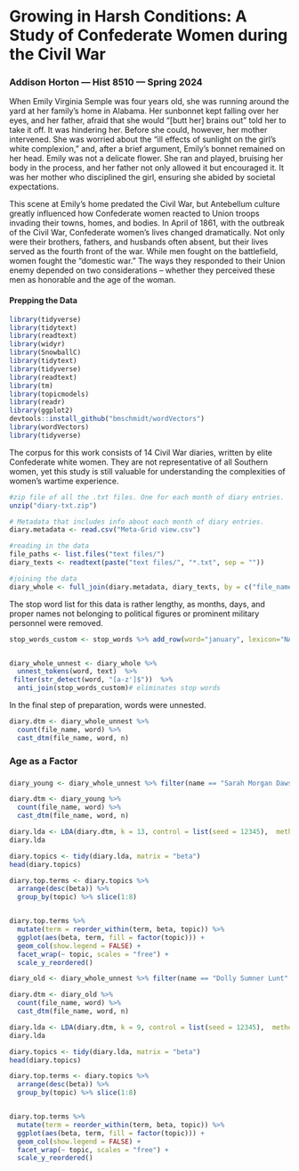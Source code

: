 # Growing in Harsh Conditions: A Study of Confederate Women during the Civil War

### Addison Horton — Hist 8510 — Spring 2024

When Emily Virginia Semple was four years old, she was running around the yard at her family’s home in Alabama. Her sunbonnet kept falling over her eyes, and her father, afraid that she would “\[butt her\] brains out” told her to take it off. It was hindering her. Before she could, however, her mother intervened. She was worried about the “ill effects of sunlight on the girl’s white complexion,” and, after a brief argument, Emily’s bonnet remained on her head. Emily was not a delicate flower. She ran and played, bruising her body in the process, and her father not only allowed it but encouraged it. It was her mother who disciplined the girl, ensuring she abided by societal expectations. 

This scene at Emily’s home predated the Civil War, but Antebellum culture greatly influenced how Confederate women reacted to Union troops invading their towns, homes, and bodies. In April of 1861, with the outbreak of the Civil War, Confederate women’s lives changed dramatically. Not only were their brothers, fathers, and husbands often absent, but their lives served as the fourth front of the war. While men fought on the battlefield, women fought the “domestic war.” The ways they responded to their Union enemy depended on two considerations – whether they perceived these men as honorable and the age of the woman.

#### Prepping the Data

```r
library(tidyverse)
library(tidytext) 
library(readtext)
library(widyr)
library(SnowballC)
library(tidytext)
library(tidyverse)
library(readtext)
library(tm)
library(topicmodels)
library(readr)
library(ggplot2)
devtools::install_github("bmschmidt/wordVectors")
library(wordVectors)
library(tidyverse)
```

The corpus for this work consists of 14 Civil War diaries, written by elite Confederate white women. They are not representative of all Southern women, yet this study is still valuable for understanding the complexities of women's wartime experience.

```r
#zip file of all the .txt files. One for each month of diary entries. 
unzip("diary-txt.zip")

# Metadata that includes info about each month of diary entries.
diary.metadata <- read.csv("Meta-Grid view.csv")

#reading in the data
file_paths <- list.files("text files/")
diary_texts <- readtext(paste("text files/", "*.txt", sep = ""))

#joining the data
diary_whole <- full_join(diary.metadata, diary_texts, by = c("file_name" = "doc_id")) %>% as_tibble()
```

The stop word list for this data is rather lengthy, as months, days, and proper names not belonging to political figures or prominent military personnel were removed.

```r
stop_words_custom <- stop_words %>% add_row(word="january", lexicon="NA") %>% add_row(word="february", lexicon="NA") %>% add_row(word="march", lexicon="NA") %>% add_row(word="april", lexicon="NA") %>% add_row(word="may", lexicon="NA") %>% add_row(word="june", lexicon="NA") %>% add_row(word="july", lexicon="NA") %>% add_row(word="august", lexicon="NA") %>% add_row(word="septmeber", lexicon="NA") %>% add_row(word="october", lexicon="NA") %>% add_row(word="november", lexicon="NA") %>% add_row(word="december", lexicon="NA")  %>% add_row(word="day", lexicon="NA") %>% add_row(word="december", lexicon="NA")  %>% add_row(word="morning", lexicon="NA") %>% add_row(word="december", lexicon="NA") %>% add_row(word="evening", lexicon="NA") %>% add_row(word="december", lexicon="NA") %>% add_row(word="miriam", lexicon="NA") %>% add_row(word="december", lexicon="NA") %>% add_row(word="miriam", lexicon="NA") %>% add_row(word="home", lexicon="NA") %>% add_row(word="phil", lexicon="NA") %>% add_row(word="chesnut", lexicon="NA") %>% add_row(word="willie", lexicon="NA") %>% add_row(word="mary", lexicon="NA") %>% add_row(word="yesterday", lexicon="NA") %>% add_row(word="time", lexicon="NA") %>% add_row(word="laura", lexicon="NA") %>% add_row(word="lou", lexicon="NA") %>% add_row(word="kate", lexicon="NA") %>% add_row(word="charlie", lexicon="NA") %>% add_row(word="anna", lexicon="NA") %>% add_row(word="grimball", lexicon="NA") %>% add_row(word="william", lexicon="NA") %>% add_row(word="gibbes", lexicon="NA") %>% add_row(word="bettie", lexicon="NA")


diary_whole_unnest <- diary_whole %>% 
  unnest_tokens(word, text)  %>% 
 filter(str_detect(word, "[a-z']$"))  %>%
  anti_join(stop_words_custom)# eliminates stop words 
```

In the final step of preparation, words were unnested.

```r
diary.dtm <- diary_whole_unnest %>% 
  count(file_name, word) %>% 
  cast_dtm(file_name, word, n)
```

### Age as a Factor 

### 

```r
diary_young <- diary_whole_unnest %>% filter(name == "Sarah Morgan Dawson" | name == "Eliza Frances Andrews" | name == "Belle Edmondson" | name == "Emma LeConte" | name == "Sarah Lois Wadley" | name == "Kate S. Carney" | name == "Susan R. Jervey")

diary.dtm <- diary_young %>% 
  count(file_name, word) %>% 
  cast_dtm(file_name, word, n)

diary.lda <- LDA(diary.dtm, k = 13, control = list(seed = 12345),  method = "Gibbs", alpha = .5)
diary.lda

diary.topics <- tidy(diary.lda, matrix = "beta")
head(diary.topics)

diary.top.terms <- diary.topics %>%
  arrange(desc(beta)) %>% 
  group_by(topic) %>% slice(1:8)


diary.top.terms %>%
  mutate(term = reorder_within(term, beta, topic)) %>%
  ggplot(aes(beta, term, fill = factor(topic))) +
  geom_col(show.legend = FALSE) +
  facet_wrap(~ topic, scales = "free") +
  scale_y_reordered()
```

```r
diary_old <- diary_whole_unnest %>% filter(name == "Dolly Sumner Lunt" | name == "Anita Dwyer Withers" | name == "Mary Boykin Chesnut" | name == "Meta Morris Grimball" | name == "Frances Woolfolk Wallace" | name == "Mary Jeffreys Bethell" | name == "Julia Johnson Fisher")

diary.dtm <- diary_old %>% 
  count(file_name, word) %>% 
  cast_dtm(file_name, word, n)

diary.lda <- LDA(diary.dtm, k = 9, control = list(seed = 12345),  method = "Gibbs", alpha = .9)
diary.lda

diary.topics <- tidy(diary.lda, matrix = "beta")
head(diary.topics)

diary.top.terms <- diary.topics %>%
  arrange(desc(beta)) %>% 
  group_by(topic) %>% slice(1:8)


diary.top.terms %>%
  mutate(term = reorder_within(term, beta, topic)) %>%
  ggplot(aes(beta, term, fill = factor(topic))) +
  geom_col(show.legend = FALSE) +
  facet_wrap(~ topic, scales = "free") +
  scale_y_reordered()
```
